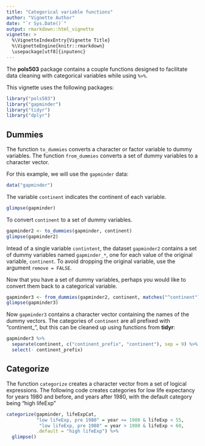 ```yaml
---
title: "Categorical variable functions"
author: "Vignette Author"
date: "`r Sys.Date()`"
output: rmarkdown::html_vignette
vignette: >
  %\VignetteIndexEntry{Vignette Title}
  %\VignetteEngine{knitr::rmarkdown}
  \usepackage[utf8]{inputenc}
---
```


The **pols503** package contains a couple functions designed to facilitate data cleaning with categorical variables while using `%>%`.

This vignette uses the following packages:
```r
library("pols503")
library("gapminder")
library("tidyr")
library("dplyr")
```

## Dummies

The function `to_dummies` converts a character or factor variable to dummy variables. 
The function `from_dummies` converts a set of dummy variables to a character vector.

For this example, we will use the `gapminder` data:
```r
data("gapminder")
```
The variable `continent` indicates the continent of each variable. 
```r
glimpse(gapminder)
```
To convert `continent` to a set of dummy variables.
```r
gapminder2 <- to_dummies(gapminder, continent)
glimpse(gapminder2)
```
Intead of a single variable `contintent`, the dataset `gapminder2` contains a set of dummy variables named `gapminder_*`, one for each value of the original variable, `continent`.
To avoid dropping the original variable, use the argument `remove = FALSE`.

Now that you have a set of dummy variables, perhaps you would like to convert them back to a categorical variable.
```r
gapminder3 <- from_dummies(gapminder2, continent, matches("^continent"))
glimpse(gapminder3)
```
Now `gapminder3` contains a character vector containing the names of the dummy vectors.
The categories of `continent` are all prefixed with "continent_", but this can be cleaned up using functions from **tidyr**:
```r
gapminder3 %>%
  separate(continent, c("continent_prefix", "continent"), sep = 9) %>%
  select(- continent_prefix)
```

## Categorize

The function `categorize` creates a character vector from a set of logical expressions.
The following code creates categories for low life expectancy for years 1980 and before, and years after 1980, with the default category being "high lifeExp"
```r
categorize(gapminder, lifeExpCat,
           "low lifeExp, pre 1980" = year <= 1980 & lifeExp < 55,
            "low lifeExp, pre 1980" = year > 1980 & lifeExp < 60,
           .default = "high lifeExp") %>%
  glimpse()
```




